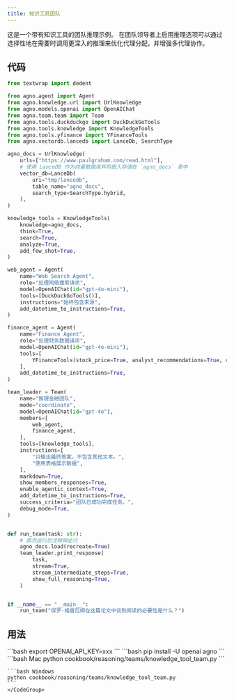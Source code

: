 ```yaml
---
title: 知识工具团队
---
```

这是一个带有知识工具的团队推理示例。
<Tip>
在团队领导者上启用推理选项可以通过选择性地在需要时调用更深入的推理来优化代理分配，并增强多代理协作。
</Tip>

## 代码

```python cookbook/reasoning/teams/knowledge_tool_team.py
from textwrap import dedent

from agno.agent import Agent
from agno.knowledge.url import UrlKnowledge
from agno.models.openai import OpenAIChat
from agno.team.team import Team
from agno.tools.duckduckgo import DuckDuckGoTools
from agno.tools.knowledge import KnowledgeTools
from agno.tools.yfinance import YFinanceTools
from agno.vectordb.lancedb import LanceDb, SearchType

agno_docs = UrlKnowledge(
    urls=["https://www.paulgraham.com/read.html"],
    # 使用 LanceDB 作为向量数据库并将嵌入存储在 `agno_docs` 表中
    vector_db=LanceDb(
        uri="tmp/lancedb",
        table_name="agno_docs",
        search_type=SearchType.hybrid,
    ),
)

knowledge_tools = KnowledgeTools(
    knowledge=agno_docs,
    think=True,
    search=True,
    analyze=True,
    add_few_shot=True,
)

web_agent = Agent(
    name="Web Search Agent",
    role="处理网络搜索请求",
    model=OpenAIChat(id="gpt-4o-mini"),
    tools=[DuckDuckGoTools()],
    instructions="始终包含来源",
    add_datetime_to_instructions=True,
)

finance_agent = Agent(
    name="Finance Agent",
    role="处理财务数据请求",
    model=OpenAIChat(id="gpt-4o-mini"),
    tools=[
        YFinanceTools(stock_price=True, analyst_recommendations=True, company_info=True)
    ],
    add_datetime_to_instructions=True,
)

team_leader = Team(
    name="推理金融团队",
    mode="coordinate",
    model=OpenAIChat(id="gpt-4o"),
    members=[
        web_agent,
        finance_agent,
    ],
    tools=[knowledge_tools],
    instructions=[
        "只输出最终答案，不包含其他文本。",
        "使用表格展示数据",
    ],
    markdown=True,
    show_members_responses=True,
    enable_agentic_context=True,
    add_datetime_to_instructions=True,
    success_criteria="团队已成功完成任务。",
    debug_mode=True,
)


def run_team(task: str):
    # 首次运行后注释掉此行
    agno_docs.load(recreate=True)
    team_leader.print_response(
        task,
        stream=True,
        stream_intermediate_steps=True,
        show_full_reasoning=True,
    )


if __name__ == "__main__":
    run_team("保罗·格雷厄姆在这篇论文中谈到阅读的必要性是什么？")
```

## 用法

<Steps>
  <Snippet file="create-venv-step.mdx" />

  <Step title="设置您的 API 密钥">
    ```bash
    export OPENAI_API_KEY=xxx
    ```
  </Step>

  <Step title="安装库">
    ```bash
    pip install -U openai agno
    ```
  </Step>

  <Step title="运行示例">
    <CodeGroup>
    ```bash Mac
    python cookbook/reasoning/teams/knowledge_tool_team.py
    ```

    ```bash Windows
    python cookbook/reasoning/teams/knowledge_tool_team.py
    ```
    </CodeGroup>
  </Step>
</Steps>